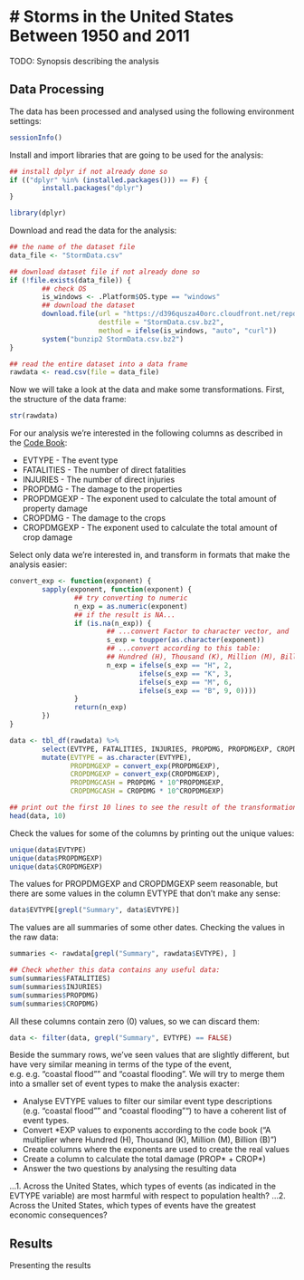 # Storms in the United States Between 1950 and 2011
========================================================================================================

TODO: Synopsis describing the analysis

## Data Processing

The data has been processed and analysed using the following environment settings:

```r
sessionInfo()
```

Install and import libraries that are going to be used for the analysis:

```r
## install dplyr if not already done so
if (("dplyr" %in% (installed.packages())) == F) {
        install.packages("dplyr")
}

library(dplyr)
```

Download and read the data for the analysis:

```r
## the name of the dataset file
data_file <- "StormData.csv"

## download dataset file if not already done so
if (!file.exists(data_file)) {
        ## check OS
        is_windows <- .Platform$OS.type == "windows"
        ## download the dataset
        download.file(url = "https://d396qusza40orc.cloudfront.net/repdata/data/StormData.csv.bz2", 
                      destfile = "StormData.csv.bz2",
                      method = ifelse(is_windows, "auto", "curl"))
        system("bunzip2 StormData.csv.bz2")
}

## read the entire dataset into a data frame
rawdata <- read.csv(file = data_file)
```

Now we will take a look at the data and make some transformations.
First, the structure of the data frame:

```r
str(rawdata)
```

For our analysis we're interested in the following columns as described in the [Code Book](http://ire.org/media/uploads/files/datalibrary/samplefiles/Storm%20Events/layout08.doc):

- EVTYPE - The event type
- FATALITIES - The number of direct fatalities
- INJURIES - The number of direct injuries
- PROPDMG - The damage to the properties
- PROPDMGEXP - The exponent used to calculate the total amount of property damage
- CROPDMG - The damage to the crops
- CROPDMGEXP - The exponent used to calculate the total amount of crop damage

Select only data we're interested in, and transform in formats that make the analysis easier:

```r
convert_exp <- function(exponent) {
        sapply(exponent, function(exponent) {
                ## try converting to numeric
                n_exp = as.numeric(exponent)
                ## if the result is NA...
                if (is.na(n_exp)) {
                        ## ...convert Factor to character vector, and
                        s_exp = toupper(as.character(exponent))
                        ## ...convert according to this table:
                        ## Hundred (H), Thousand (K), Million (M), Billion (B)
                        n_exp = ifelse(s_exp == "H", 2,
                                ifelse(s_exp == "K", 3,
                                ifelse(s_exp == "M", 6,
                                ifelse(s_exp == "B", 9, 0))))
                }
                return(n_exp)
        })
}

data <- tbl_df(rawdata) %>%
        select(EVTYPE, FATALITIES, INJURIES, PROPDMG, PROPDMGEXP, CROPDMG, CROPDMGEXP) %>%
        mutate(EVTYPE = as.character(EVTYPE), 
               PROPDMGEXP = convert_exp(PROPDMGEXP), 
               CROPDMGEXP = convert_exp(CROPDMGEXP),
               PROPDMGCASH = PROPDMG * 10^PROPDMGEXP,
               CROPDMGCASH = CROPDMG * 10^CROPDMGEXP)

## print out the first 10 lines to see the result of the transformation above:
head(data, 10)
```

Check the values for some of the columns by printing out the unique values:

```r
unique(data$EVTYPE)
unique(data$PROPDMGEXP)
unique(data$CROPDMGEXP)
```

The values for PROPDMGEXP and CROPDMGEXP seem reasonable, but there are some values in the column EVTYPE that 
don't make any sense:

```r
data$EVTYPE[grepl("Summary", data$EVTYPE)]
```

The values are all summaries of some other dates. Checking the values in the raw data:

```r
summaries <- rawdata[grepl("Summary", rawdata$EVTYPE), ]

## Check whether this data contains any useful data:
sum(summaries$FATALITIES)
sum(summaries$INJURIES)
sum(summaries$PROPDMG)
sum(summaries$CROPDMG)
```

All these columns contain zero (0) values, so we can discard them:

```r
data <- filter(data, grepl("Summary", EVTYPE) == FALSE)
```

Beside the summary rows, we've seen values that are slightly different, but have very similar meaning in terms of the type of the event, e.g. e.g. "coastal flood"" and "coastal flooding". We will try to merge them into a smaller set of event types to make the analysis exacter:



- Analyse EVTYPE values to filter our similar event type descriptions (e.g. "coastal flood"" and "coastal flooding"") to have a coherent list of event types.  
- Convert *EXP values to exponents according to the code book ("A multiplier where Hundred 
(H), Thousand (K), Million (M), Billion (B)")
- Create columns where the exponents are used to create the real values
- Create a column to calculate the total damage (PROP* + CROP*)
- Answer the two questions by analysing the resulting data

...1. Across the United States, which types of events (as indicated in the EVTYPE variable) are most harmful with respect to population health?
...2. Across the United States, which types of events have the greatest economic consequences?

## Results


Presenting the results








